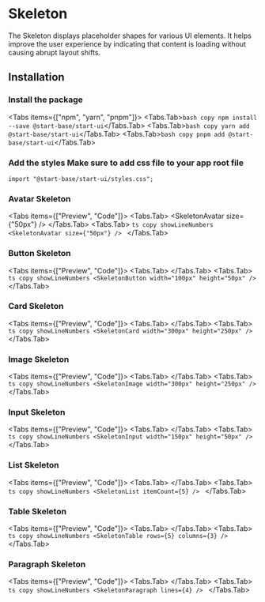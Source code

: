 
# Skeleton

The Skeleton displays placeholder shapes for various UI elements.
It helps improve the user experience by indicating that content is
loading without causing abrupt layout shifts.

<ApiReferenceButton path="ui-bentogrid--docs" />

## Installation

<Steps>

### Install the package

<Tabs items={["npm", "yarn", "pnpm"]}>
  <Tabs.Tab>``` bash copy npm install --save @start-base/start-ui ```</Tabs.Tab>
  <Tabs.Tab>``` bash copy yarn add @start-base/start-ui ```</Tabs.Tab>
  <Tabs.Tab>``` bash copy pnpm add @start-base/start-ui ```</Tabs.Tab>
</Tabs>
### Add the styles Make sure to add css file to your app root file

```tsx copy
import "@start-base/start-ui/styles.css";
```

</Steps>

### Avatar Skeleton

<Tabs items={["Preview", "Code"]}>
  <Tabs.Tab>
    <Preview height="300px">
      <SkeletonAvatar size={"50px"} />
    </Preview>
  </Tabs.Tab>
  <Tabs.Tab>
    ```ts copy showLineNumbers
    <SkeletonAvatar size={"50px"} />
    ```
  </Tabs.Tab>
</Tabs>

### Button Skeleton

<Tabs items={["Preview", "Code"]}>
  <Tabs.Tab>
    <Preview height="300px">
      <SkeletonButton width="100px" height="50px" />
    </Preview>
  </Tabs.Tab>
  <Tabs.Tab>
    ```ts copy showLineNumbers
    <SkeletonButton width="100px" height="50px" />
    ```
  </Tabs.Tab>
</Tabs>

### Card Skeleton

<Tabs items={["Preview", "Code"]}>
  <Tabs.Tab>
    <Preview height="300px">
      <SkeletonCard width="300px" height="250px" />
    </Preview>
  </Tabs.Tab>
  <Tabs.Tab>
    ```ts copy showLineNumbers
    <SkeletonCard width="300px" height="250px" />
    ```
  </Tabs.Tab>
</Tabs>

### Image Skeleton

<Tabs items={["Preview", "Code"]}>
  <Tabs.Tab>
    <Preview height="300px">
      <SkeletonImage width="300px" height="250px" />
    </Preview>
  </Tabs.Tab>
  <Tabs.Tab>
    ```ts copy showLineNumbers
    <SkeletonImage width="300px" height="250px" />
    ```
  </Tabs.Tab>
</Tabs>

### Input Skeleton

<Tabs items={["Preview", "Code"]}>
  <Tabs.Tab>
    <Preview height="300px">
      <SkeletonInput width="150px" height="50px" />
    </Preview>
  </Tabs.Tab>
  <Tabs.Tab>
    ```ts copy showLineNumbers
    <SkeletonInput width="150px" height="50px" />
    ```
  </Tabs.Tab>
</Tabs>

### List Skeleton

<Tabs items={["Preview", "Code"]}>
  <Tabs.Tab>
    <Preview height="300px">
      <SkeletonList itemCount={5} />
    </Preview>
  </Tabs.Tab>
  <Tabs.Tab>
    ```ts copy showLineNumbers
    <SkeletonList itemCount={5} />
    ```
  </Tabs.Tab>
</Tabs>

### Table Skeleton

<Tabs items={["Preview", "Code"]}>
  <Tabs.Tab>
    <Preview height="300px">
      <SkeletonTable rows={5} columns={3} />
    </Preview>
  </Tabs.Tab>
  <Tabs.Tab>
    ```ts copy showLineNumbers
    <SkeletonTable rows={5} columns={3} />
    ```
  </Tabs.Tab>
</Tabs>

### Paragraph Skeleton

<Tabs items={["Preview", "Code"]}>
  <Tabs.Tab>
    <Preview height="300px">
      <SkeletonParagraph lines={4} />
    </Preview>
  </Tabs.Tab>
  <Tabs.Tab>
    ```ts copy showLineNumbers
    <SkeletonParagraph lines={4} />
    ```
  </Tabs.Tab>
</Tabs>
